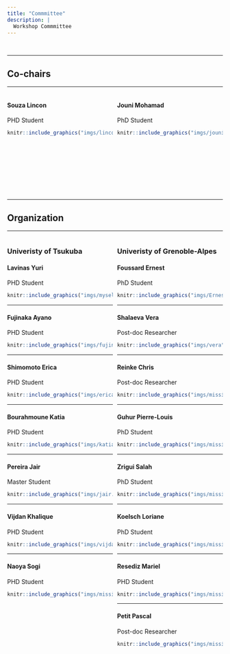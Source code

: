 ```yaml
---
title: "Commmittee"
description: |
  Workshop Commmittee
---
```


<br/>

-----

## Co-chairs

-----

<div>

<div style="width: 49%; float: left"> 

#### Souza	Lincon	
PHD Student
```r
knitr::include_graphics("imgs/lincon.jpg")
```

</div>

<div style="width: 49%; float: right"> 

#### Jouni	Mohamad
PhD	Student
```r
knitr::include_graphics("imgs/jouni.jpg")
```

</div>

<br/>

<br/>

<br/>

<br/>

<br/>

<br/>

<br/>

<br/>




-----

## Organization

-----

<div style="width: 49%; float: left;"> 

### Univeristy of Tsukuba

#### Lavinas Yuri
PHD Student
```r
knitr::include_graphics("imgs/myself3.png")
```

-----

#### Fujinaka	Ayano
PHD Student 
```r
knitr::include_graphics("imgs/fujinaka.png")
```

-----

#### Shimomoto Erica	
PHD	Student
```r
knitr::include_graphics("imgs/erica.jpg")
```

-----


#### Bourahmoune Katia
PHD	Student
```r
knitr::include_graphics("imgs/katia2.png")
```

-----


#### Pereira Jair
Master	Student
```r
knitr::include_graphics("imgs/jair.jpeg")
```

-----


#### Vijdan	Khalique 	
PHD	Student
```r
knitr::include_graphics("imgs/vijdan.jpg")
```

-----

#### Naoya Sogi
PHD	Student
```r
knitr::include_graphics("imgs/missing_avatar.svg")
```

</div>

<div style="width: 49%; float: right;"> 

### Univeristy of Grenoble-Alpes

#### Foussard	Ernest
PhD Student
```r
knitr::include_graphics("imgs/Ernest.jpg")
```

-----


#### Shalaeva	Vera
Post-doc Researcher
```r
knitr::include_graphics("imgs/vera")
```

-----

#### Reinke Chris
Post-doc Researcher
```r
knitr::include_graphics("imgs/missing_avatar.svg")
```


-----

#### Guhur Pierre-Louis
PhD	Student
```r
knitr::include_graphics("imgs/missing_avatar.svg")
```

-----

#### Zrigui	Salah
PhD	Student
```r
knitr::include_graphics("imgs/missing_avatar.svg")
```

-----

#### Koelsch Loriane
PhD Student
```r
knitr::include_graphics("imgs/missing_avatar.svg")
```

-----

#### Resediz	Mariel
PHD Student
```r
knitr::include_graphics("imgs/missing_avatar.svg")
```

-----

#### Petit	Pascal
Post-doc Researcher
```r
knitr::include_graphics("imgs/missing_avatar.svg")
```



</div>
